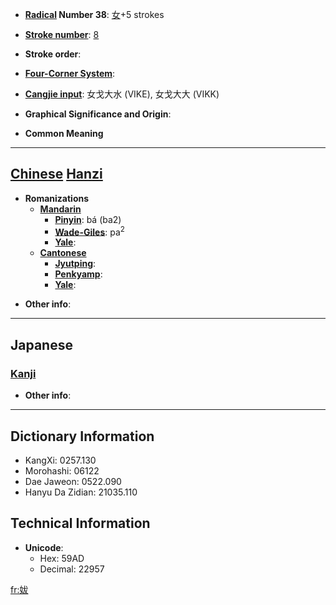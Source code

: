 * '''[[Wiktionary:Chinese radical index| Radical]] Number 38''': [[Wiktionary:Chinese radical index 女|女]]+5 strokes

* '''[[Wiktionary:Chinese total strokes index|Stroke number]]''': [[Wiktionary:Chinese total strokes index 8|8]]

* '''Stroke order''': 

* '''[[Wiktionary:Chinese four corner index|Four-Corner System]]''': 

* '''[[Wiktionary:Chinese Cangjie index|Cangjie input]]''': 女戈大水 (VIKE), 女戈大大 (VIKK)

* '''Graphical Significance and Origin''': 

* '''Common Meaning'''

----

== [[Chinese]] [[Hanzi]] ==

* '''Romanizations'''
** '''[[Mandarin]]'''
*** '''[[Pinyin]]''': bá (ba2)
*** '''[[Wade-Giles]]''': pa<sup>2</sup>
*** '''[[Yale]]''': 
** '''[[Cantonese]]'''
*** '''[[Jyutping]]''':
*** '''[[Penkyamp]]''': 
*** '''[[Yale]]''': 

* '''Other info''': 

----

==Japanese==
===[[Kanji]]===
{{kanji|on readings=[[はつ]] (hatsu), [[ばち]] (bachi)
|kun readings=[[みめよい]] (mimeyoi), [[つま]] (tsuma)
}}

* '''Other info''':  

----

== Dictionary Information ==

* KangXi: 0257.130
* Morohashi: 06122
* Dae Jaweon: 0522.090
* Hanyu Da Zidian: 21035.110

== Technical Information ==

* '''Unicode''':
** Hex: 59AD
** Decimal: 22957

[[fr:妭]]